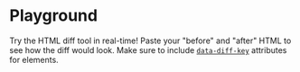 # Playground

Try the HTML diff tool in real-time! Paste your "before" and "after" HTML to see how the diff would look. 
Make sure to include [`data-diff-key`](/guide/attributes.html#data-diff-key) attributes for elements.


<DiffPlayground />
